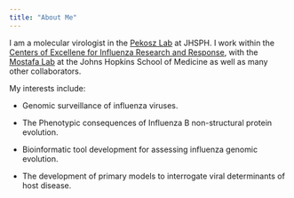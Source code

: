 ```yaml
---
title: "About Me"
---
```


I am a molecular virologist in the [Pekosz Lab](www.pekoszlab.com) at JHSPH. I work within the [Centers of Excellene for Influenza Research and Response](https://www.ceirr-network.org/), with the [Mostafa Lab](https://www.hopkinsmedicine.org/profiles/details/heba-mostafa) at the Johns Hopkins School of Medicine as well as many other collaborators. 

My interests include:

* Genomic surveillance of influenza viruses.

* The Phenotypic consequences of Influenza B non-structural protein evolution. 

* Bioinformatic tool development for assessing influenza genomic evolution.

* The development of primary models to interrogate viral determinants of host disease.



